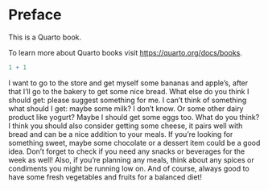 # Preface {.unnumbered}

This is a Quarto book.

To learn more about Quarto books visit <https://quarto.org/docs/books>.

```r
1 + 1
```

I want to go to the store and get myself some bananas and apple's, after that I'll go to the bakery to get some nice bread. What else do you think I should get: please suggest something for me. I can't think of something what should I get: maybe some milk? I don't know. Or some other dairy product like yogurt? Maybe I should get some eggs too. What do you think? I think you should also consider getting some cheese, it pairs well with bread and can be a nice addition to your meals. If you're looking for something sweet, maybe some chocolate or a dessert item could be a good idea. Don't forget to check if you need any snacks or beverages for the week as well! Also, if you're planning any meals, think about any spices or condiments you might be running low on. And of course, always good to have some fresh vegetables and fruits for a balanced diet!
